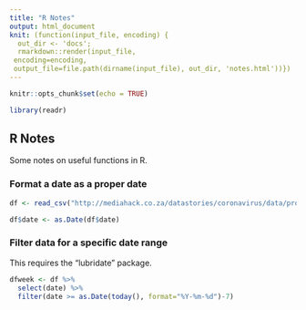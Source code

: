 ```yaml
---
title: "R Notes"
output: html_document
knit: (function(input_file, encoding) {
  out_dir <- 'docs';
  rmarkdown::render(input_file,
 encoding=encoding,
 output_file=file.path(dirname(input_file), out_dir, 'notes.html'))})
---
```


```r
knitr::opts_chunk$set(echo = TRUE)
```
``` r
library(readr)
```

## R Notes
Some notes on useful functions in R. 

### Format a date as a proper date
```r
df <- read_csv("http://mediahack.co.za/datastories/coronavirus/data/provinces-csv.php")
```

```r
df$date <- as.Date(df$date)
```

### Filter data for a specific date range
This requires the "lubridate" package.
```r
dfweek <- df %>%
  select(date) %>%
  filter(date >= as.Date(today(), format="%Y-%m-%d")-7)
```




